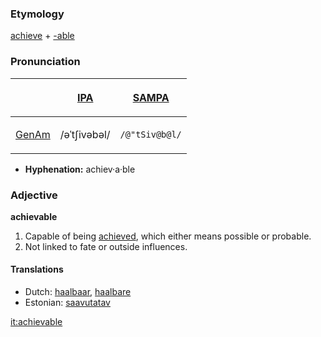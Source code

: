 ===Etymology===
[[achieve]] + [[-able]]

===Pronunciation===
{| border=1 cellpadding=5
! !! [[w:International Phonetic Alphabet|IPA]] !! [[w:SAMPA|SAMPA]]
|-
! [[GenAm]]
| /əˈtʃivəbəl/ || <tt>/@"tSiv@b@l/</tt>
|}

*'''Hyphenation:''' achiev·a·ble

===Adjective===
'''achievable'''
#Capable of being [[achieved]], which either means possible or probable.
#Not linked to fate or outside influences.

====Translations====
*Dutch: [[haalbaar]], [[haalbare]]
*Estonian: [[saavutatav]]

[[it:achievable]]